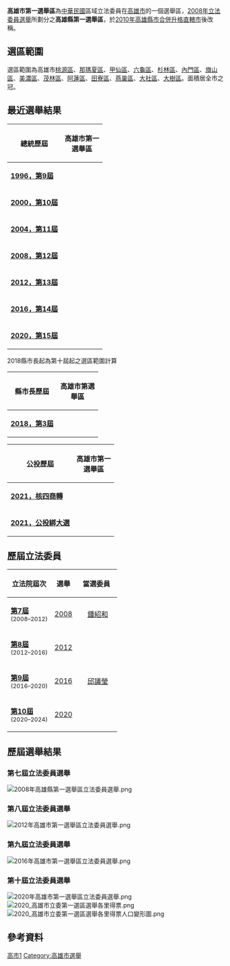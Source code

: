 {{Infobox 中華民國區域立法委員選舉區|高雄市第一選舉區|image=2020 ROC legislative election Kaohsiung City 1st Constituency.svg}}
'''高雄市第一選舉區'''為[[中華民國|中華民國]]區域立法委員在[[高雄市|高雄市]]的一個選舉區，[[2008年中華民國立法委員選舉|2008年立法委員選舉]]所劃分之'''高雄縣第一選舉區'''，於[[2010年中華民國縣市改制直轄市|2010年高雄縣市合併升格直轄市]]後改稱。

==選區範圍==
選區範圍為高雄市[[桃源區|桃源區]]、[[那瑪夏區|那瑪夏區]]、[[甲仙區|甲仙區]]、[[六龜區|六龜區]]、[[杉林區|杉林區]]、[[內門區|內門區]]、[[旗山區|旗山區]]、[[美濃區|美濃區]]、[[茂林區|茂林區]]、[[阿蓮區|阿蓮區]]、[[田寮區|田寮區]]、[[燕巢區|燕巢區]]、[[大社區|大社區]]、[[大樹區|大樹區]]。面積居全市之冠。

== 最近選舉結果 ==
{| class=wikitable style="text-align:center"
! 總統歷屆
!colspan="2" width="80px" | 高雄市第一選舉區
|-
! '''[[1996年中華民國總統選舉|1996，第9屆]]'''
|bgcolor="{{國民黨/後設/顏色}}" rowspan=1|
|[[李登輝|李登輝]]66.58% -[[彭明敏|彭明敏]]22.73
|-
! '''[[2000年中華民國總統選舉|2000，第10屆]]'''
|bgcolor="{{民進黨/後設/顏色}}" rowspan=1|
|[[陳水扁|陳水扁]]47.91% -[[宋楚瑜|宋楚瑜]]26.80%
|-
! '''[[2004年中華民國總統選舉|2004，第11屆]]'''
|bgcolor="{{民進黨/後設/顏色}}" rowspan=1|
|[[陳水扁|陳水扁]]59.46% -[[連戰|連戰]]40.54%
|-
! '''[[2008年中華民國總統選舉|2008，第12屆]]'''
|bgcolor="{{民進黨/後設/顏色}}" rowspan=1|
|[[謝長廷|謝長廷]]52.36% -[[馬英九|馬英九]]47.64%
|-
! '''[[2012年中華民國總統選舉|2012，第13屆]]'''
|bgcolor="{{民進黨/後設/顏色}}" rowspan=1|
|[[蔡英文|蔡英文]]56.77% -[[馬英九|馬英九]]40.75%
|-
! '''[[2016年中華民國總統選舉|2016，第14屆]]'''
|bgcolor="{{民進黨/後設/顏色}}" rowspan=1|
|[[蔡英文|蔡英文]]65.18% -[[朱立倫|朱立倫]]24.66%
|-
! '''[[2020年中華民國總統選舉|2020，第15屆]]'''
|bgcolor="{{民進黨/後設/顏色}}" rowspan=1|
|[[蔡英文|蔡英文]]61.83% -[[韓國瑜|韓國瑜]]35.42%
|}
2018縣市長起為第十屆起之選區範圍計算
{| class=wikitable style="text-align:center"
! 縣市長歷屆
!colspan="2" width="80px" | 高雄市第選舉區
|-
! '''[[2018年中華民國直轄市長及縣市長選舉|2018，第3屆]]'''
|bgcolor="{{國民黨/後設/顏色}}" rowspan=1|
|[[韓國瑜|韓國瑜]]53.45% -[[陳其邁|陳其邁]]45.05%
|}

{| class=wikitable style="text-align:center"
! 公投歷屆
!colspan="2" width="80px" | 高雄市第一選舉區
|-
! '''[[2021年核四商轉公投|2021，核四商轉]]'''
|bgcolor="{{民進黨/後設/顏色}}"rowspan=1|
|不同意 62.59% - 同意 37.41%
|-
! '''[[2021年中華民國全國性公民投票|2021，公投綁大選]]'''
|bgcolor="{{民進黨/後設/顏色}}"rowspan=1|
|不同意 62.04% - 同意 37.96%
|}

==歷屆立法委員==
{| class=wikitable style="text-align:center"
! 立法院屆次
! 選舉

!colspan="2" width="80px" | 當選委員
!政黨
|-
! '''[[第7屆中華民國立法委員名單|第7屆]]''' <br><small>(2008–2012)
! [[2008年中華民國立法委員選舉|2008]]
|bgcolor="{{KMT/color}}" |
| [[鍾紹和|鍾紹和]] ||{{kmt}}<span style="font-size:smaller;">（<!-- 注释出：[[File:Emblem_of_People_First_Party.svg|25px]] -->[[國親聯盟|國親]]共推）</span>
|-
! '''[[第8屆中華民國立法委員名單|第8屆]]''' <br><small>(2012–2016)
! [[2012年中華民國立法委員選舉|2012]]
|bgcolor="{{DPP/color}}" rowspan=3 |
| rowspan=3 | [[邱議瑩|邱議瑩]] || rowspan=3 |{{dpp}}
|-
! '''[[第9屆中華民國立法委員名單|第9屆]]''' <br><small>(2016–2020)
! [[2016年中華民國立法委員選舉|2016]]
|-
! '''[[第10屆中華民國立法委員名單|第10屆]]''' <br><small>(2020–2024)
! [[2020年中華民國立法委員選舉|2020]]

|}

==歷屆選舉結果==
===第七屆立法委員選舉===
[[File:2008年高雄縣第一選舉區立法委員選舉.png|thumb]]
{{臺灣選舉結果
|name=2008年[[高雄市第一選舉區_(立法委員)|高雄縣第一選舉區]]立法委員
|date=2008年1月12日
|total=222,141
|count=135,013
|not_count=2,229
|turnout=61.78
|
|c1_name='''[[鍾紹和|鍾紹和]]'''
|c1_party={{KMT}}
|c1_color={{中華民國政黨色彩|KMT|no}}
|c1_votes=72,309
|c1_percentage=53.55
|c1_win=1
|
|c2_name=[[江嘉盛|江嘉盛]]
|c2_party={{公民黨}}
|c2_color={{中華民國政黨色彩|公民黨|no}}
|c2_votes=1,025
|c2_percentage=0.76
|c2_win=
|
|c3_name='''[[顏文章|顏文章]]'''
|c3_party={{DPP}}
|c3_color={{中華民國政黨色彩|DPP|no}}
|c3_votes=61,679
|c3_percentage=45.68
|c3_win=
}}

===第八屆立法委員選舉===
[[File:2012年高雄市第一選舉區立法委員選舉.png|thumb]]
{{臺灣選舉結果
|name=2012年[[高雄市第一選舉區_(立法委員)|高雄市第一選舉區]]立法委員
|date=2012年1月14日
|total=223,797
|count=165,540
|not_count=2,251
|turnout=74.97
|
|c1_name=''[[邱議瑩|邱議瑩]]''
|c1_party={{DPP}}
|c1_color={{中華民國政黨色彩|DPP|no}}
|c1_votes=89,913
|c1_percentage=54.32
|c1_win=1
|
|c2_name='''[[鍾紹和|鍾紹和]]'''
|c2_party={{KMT}}
|c2_color={{中華民國政黨色彩|KMT|no}}
|c2_votes=75,627
|c2_percentage=45.68
|c2_win=
}}

===第九屆立法委員選舉===
[[File:2016年高雄市第一選舉區立法委員選舉.png|thumb]]
{{2016年中華民國立法委員選舉結果/高雄市第一選舉區}}

===第十屆立法委員選舉===
[[File:2020年高雄市第一選舉區立法委員選舉.png|thumb]]
[[File:2020_高雄市立委第一選區選舉各里得票.png|thumb]][[File:2020_高雄市立委第一選區選舉各里得票人口變形圖.png|thumb]]
{{2020年中華民國立法委員選舉結果/高雄市第一選舉區}}

== 參考資料 ==
{{reflist}}

{{Navboxes|list1=
{{立法院立法委員選舉區 (2008年)}}
{{立法院立法委員選舉區 (2012年)}}
{{立法院立法委員選舉區 (2016年)}}
{{立法院立法委員選舉區 (2020年)}}
}}
{{Authority control}}

[[Category:中華民國區域立法委員選區|高市1]]
[[Category:高雄市選舉|Category:高雄市選舉]]
